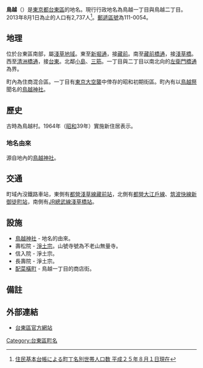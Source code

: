 {{Pathnav|日本|東京都|台東區|name=鳥越|frame=1}}
{{Infobox Settlement
|official_name =  鳥越
|native_name =
|settlement_type = [[町|町]]
|image_skyline = TorigoeJinja.JPG
|imagesize = 240px
|image_caption = 鳥越神社
|image_flag =
|image_seal =
| image_map =
| map_caption =
| pushpin_map = Tokyo city
|subdivision_type = [[國家|國家]]
|subdivision_type1 = [[都道府縣|都道府縣]]
|subdivision_name = [[File:Flag_of_Japan.svg|border]] [[日本|日本]]
|subdivision_name1 = [[File:Flag_of_Tokyo_Prefecture.svg|25px]] [[東京都|東京都]]
|subdivision_type2 = [[東京都區部|特別區]]
|subdivision_name2 = [[File:Flag_of_Taito,_Tokyo.svg|25px]] [[台東區|台東區]]
|subdivision_type3 = [[地域|地域]]
|subdivision_name3 = [[淺草地域|淺草地域]]
|established_title =
|established_date =
|government_type =
|leader_title =
|leader_name =
|area_magnitude =
|area_total_sq_mi =
|area_total_km2 =
|area_land_sq_mi =
|area_land_km2 =
|area_urban_sq_mi =
|area_urban_km2 =
|area_metro_km2 =
|area_metro_sq_mi =
|population_as_of= 2013年（平成25年）8月1日
|population_footnotes =
|population_total = 2737
|population_urban =
|population_metro =
|population_density_sq_mi =
|population_density_km2 =
| timezone = [[日本標準時間|JST]]
| utc_offset = +9
|timezone_DST =
|utc_offset_DST =
|latd=35|latm=42|lats=7|latNS=N
|longd=139|longm=47|longs=8|longEW=E
|elevation_footnotes=
|elevation_m =
|elevation_ft =
|postal_code_type = [[郵遞區號|郵遞區號]]
|postal_code = 111-0054　
|area_code =
|website =
|footnotes =
}}
'''鳥越'''（{{jpn|j=鳥越|hg=とりごえ|rm=Torigoe|f=y}}）是[[東京都|東京都]][[台東區|台東區]]的地名。現行行政地名為鳥越一丁目與鳥越二丁目。2013年8月1日為止的人口有2,737人<ref>[http://www.city.taito.lg.jp/index/kitemite/abouttaito/setai/setaisu/setaisu2013.files/B_cho2508.pdf 住民基本台帳による町丁名別世帯人口数 平成２５年８月１日現在]{{dead link|date=十一月 2017 |bot=InternetArchiveBot }}</ref>。[[郵遞區號|郵遞區號]]為111-0054。

== 地理 ==
位於台東區南部，屬[[淺草區|淺草地域]]。東至[[新堀通|新堀通]]，接[[藏前|藏前]]。南至[[藏前橋通|藏前橋通]]，接[[淺草橋|淺草橋]]。西至[[清洲橋通|清洲橋通]]，接[[台東_(台東區)|台東]]。北鄰[[小島_(台東區)|小島]]、[[三筋|三筋]]。一丁目與二丁目以南北向的[[左衛門橋通|左衛門橋通]]為界。

町內為住商混合區。一丁目有[[東京大空襲|東京大空襲]]中倖存的昭和初期街區。町內有以[[鳥越祭|鳥越祭]]聞名的[[鳥越神社|鳥越神社]]。

== 歷史 ==
古時為鳥越村。1964年（[[昭和|昭和]]39年）實施新住居表示。
=== 地名由來 ===
源自地內的[[鳥越神社|鳥越神社]]。

==交通==
町域內沒鐵路車站，東側有[[都營地下鐵淺草線|都營淺草線]][[藏前站|藏前站]]，北側有[[都營地下鐵大江戶線|都營大江戶線]]、[[筑波快線|筑波快線]][[新御徒町站|新御徒町站]]，南側有[[總武本線|JR總武線]][[淺草橋站|淺草橋站]]。

== 設施 ==
*[[鳥越神社|鳥越神社]] - 地名的由來。
*壽松院 - [[淨土宗|淨土宗]]。山號寺號為不老山無量寺。
*信入院 - 淨土宗。
*長壽院 - 淨土宗。
*[[配菜橫町|配菜橫町]] - 鳥越一丁目的商店街。

== 備註 ==
{{reflist}}

== 外部連結 ==
* [http://www.city.taito.lg.jp/ 台東區官方網站]

{{台東區的町名}}
{{DEFAULTSORT:Torigoe}}
[[Category:台東區町名|Category:台東區町名]]